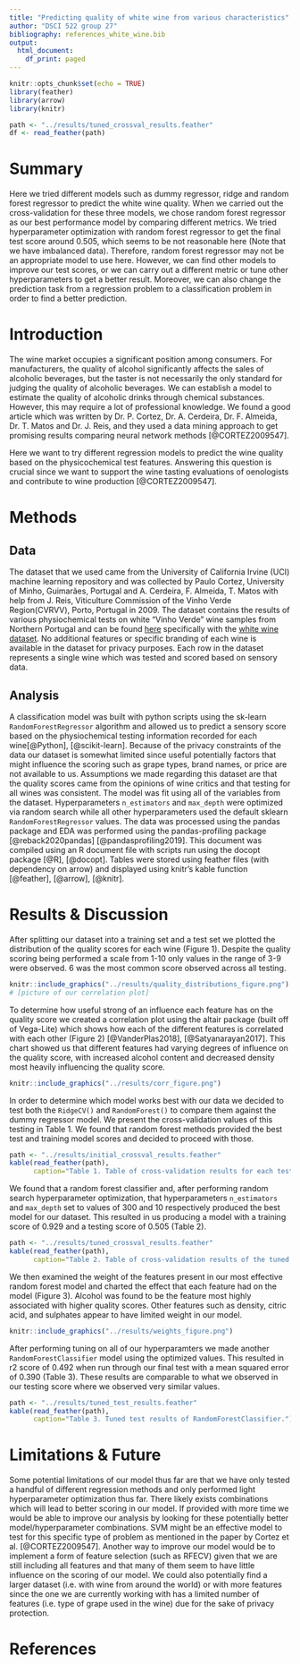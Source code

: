 ```yaml
---
title: "Predicting quality of white wine from various characteristics"
author: "DSCI 522 group 27"
bibliography: references_white_wine.bib
output:
  html_document:
    df_print: paged
---
```


```r
knitr::opts_chunk$set(echo = TRUE)
library(feather)
library(arrow)
library(knitr)

path <- "../results/tuned_crossval_results.feather"
df <- read_feather(path)
```

# **Summary**

Here we tried different models such as dummy regressor, ridge and random forest regressor to predict the white wine quality. When we carried out the cross-validation for these three models, we chose random forest regressor as our best performance model by comparing different metrics. We tried hyperparameter optimization with random forest regressor to get the final test score around 0.505, which seems to be not reasonable here (Note that we have imbalanced data). Therefore, random forest regressor may not be an appropriate model to use here. However, we can find other models to improve our test scores, or we can carry out a different metric or tune other hyperparameters to get a better result. Moreover, we can also change the prediction task from a regression problem to a classification problem in order to find a better prediction.

# **Introduction**

The wine market occupies a significant position among consumers. For manufacturers, the quality of alcohol significantly affects the sales of alcoholic beverages, but the taster is not necessarily the only standard for judging the quality of alcoholic beverages. We can establish a model to estimate the quality of alcoholic drinks through chemical substances. However, this may require a lot of professional knowledge. We found a good article which was written by Dr. P. Cortez, Dr. A. Cerdeira, Dr. F. Almeida, Dr. T. Matos and Dr. J. Reis, and they used a data mining approach to get promising results comparing neural network methods [@CORTEZ2009547].

Here we want to try different regression models to predict the wine quality based on the physicochemical test features. Answering this question is crucial since we want to support the wine tasting evaluations of oenologists and contribute to wine production [@CORTEZ2009547].

# **Methods**

## **Data**

The dataset that we used came from the University of California Irvine (UCI) machine learning repository and was collected by Paulo Cortez, University of Minho, Guimarães, Portugal and A. Cerdeira, F. Almeida, T. Matos with help from J. Reis, Viticulture Commission of the Vinho Verde Region(CVRVV), Porto, Portugal in 2009. The dataset contains the results of various physiochemical tests on white "Vinho Verde" wine samples from Northern Portugal and can be found [here](https://archive.ics.uci.edu/ml/datasets/wine+quality) specifically with the [white wine dataset](%5Bhttps://archive.ics.uci.edu/ml/machine-learning-databases/wine-quality/winequality-white.csv). No additional features or specific branding of each wine is available in the dataset for privacy purposes. Each row in the dataset represents a single wine which was tested and scored based on sensory data.

## **Analysis**

A classification model was built with python scripts using the sk-learn `RandomForestRegressor` algorithm and allowed us to predict a sensory score based on the physiochemical testing information recorded for each wine[@Python], [@scikit-learn]. Because of the privacy constraints of the data our dataset is somewhat limited since useful potentially factors that might influence the scoring such as grape types, brand names, or price are not available to us. Assumptions we made regarding this dataset are that the quality scores came from the opinions of wine critics and that testing for all wines was consistent. The model was fit using all of the variables from the dataset. Hyperparameters `n_estimators` and `max_depth` were optimized via random search while all other hyperparameters used the default sklearn `RandomForestRegressor` values. The data was processed using the pandas package and EDA was performed using the pandas-profiling package [\@reback2020pandas] [\@pandasprofiling2019]. This document was compiled using an R document file with scripts run using the docopt package [@R], [@docopt]. Tables were stored using feather files (with dependency on arrow) and displayed using knitr's kable function [@feather], [@arrow], [@knitr].

# **Results & Discussion**

After splitting our dataset into a training set and a test set we plotted the distribution of the quality scores for each wine (Figure 1). Despite the quality scoring being performed a scale from 1-10 only values in the range of 3-9 were observed. 6 was the most common score observed across all testing.

```r
knitr::include_graphics("../results/quality_distributions_figure.png")
# [picture of our correlation plot]
```

To determine how useful strong of an influence each feature has on the quality score we created a correlation plot using the altair package (built off of Vega-Lite) which shows how each of the different features is correlated with each other (Figure 2) [\@VanderPlas2018], [\@Satyanarayan2017]. This chart showed us that different features had varying degrees of influence on the quality score, with increased alcohol content and decreased density most heavily influencing the quality score.

```r
knitr::include_graphics("../results/corr_figure.png")
```

In order to determine which model works best with our data we decided to test both the `RidgeCV()` and `RandomForest()` to compare them against the dummy regressor model. We present the cross-validation values of this testing in Table 1. We found that random forest methods provided the best test and training model scores and decided to proceed with those.

```r
path <- "../results/initial_crossval_results.feather"
kable(read_feather(path),
      caption="Table 1. Table of cross-validation results for each tested model")
```

We found that a random forest classifier and, after performing random search hyperparameter optimization, that hyperparameters `n_estimators` and `max_depth` set to values of 300 and 10 respectively produced the best model for our dataset. This resulted in us producing a model with a training score of 0.929 and a testing score of 0.505 (Table 2).

```r
path <- "../results/tuned_crossval_results.feather"
kable(read_feather(path),
      caption="Table 2. Table of cross-validation results of the tuned model")
```

We then examined the weight of the features present in our most effective random forest model and charted the effect that each feature had on the model (Figure 3). Alcohol was found to be the feature most highly associated with higher quality scores. Other features such as density, citric acid, and sulphates appear to have limited weight in our model.

```r
knitr::include_graphics("../results/weights_figure.png")
```

After performing tuning on all of our hyperparamters we made another `RandomForestClassifier` model using the optimized values. This resulted in r2 score of 0.492 when run through our final test with a mean squared error of 0.390 (Table 3). These results are comparable to what we observed in our testing score where we observed very similar values.

```r
path <- "../results/tuned_test_results.feather"
kable(read_feather(path),
      caption="Table 3. Tuned test results of RandomForestClassifier.")
```

# Limitations & Future

Some potential limitations of our model thus far are that we have only tested a handful of different regression methods and only performed light hyperparameter optimization thus far. There likely exists combinations which will lead to better scoring in our model. If provided with more time we would be able to improve our analysis by looking for these potentially better model/hyperparameter combinations. SVM might be an effective model to test for this specific type of problem as mentioned in the paper by Cortez et al. [@CORTEZ2009547]. Another way to improve our model would be to implement a form of feature selection (such as RFECV) given that we are still including all features and that many of them seem to have little influence on the scoring of our model. We could also potentially find a larger dataset (i.e. with wine from around the world) or with more features since the one we are currently working with has a limited number of features (i.e. type of grape used in the wine) due for the sake of privacy protection.

# References
